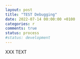 ```yaml
---
layout: post
title: "TEST Debugging"
date: 2022-07-14 00:00:00 +0100
categories: r
comments: true
status: process
#status: development
---
```



XXX TEXT